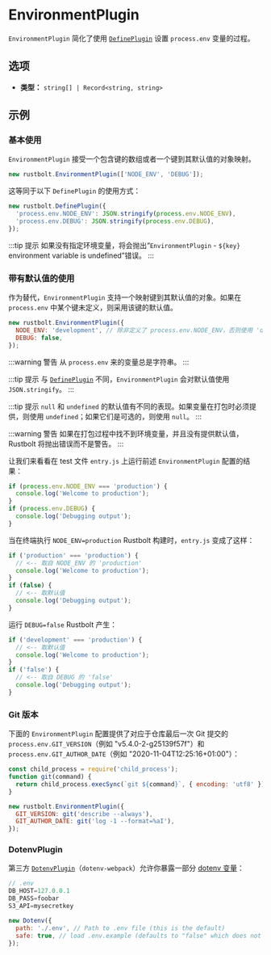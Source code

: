 
<WebpackLicense from="https://webpack.docschina.org/plugins/environment-plugin/" />

# EnvironmentPlugin

`EnvironmentPlugin` 简化了使用 [`DefinePlugin`](/plugins/webpack/define-plugin) 设置 `process.env` 变量的过程。

## 选项

- **类型：** `string[] | Record<string, string>`

## 示例

### 基本使用

`EnvironmentPlugin` 接受一个包含键的数组或者一个键到其默认值的对象映射。

```js
new rustbolt.EnvironmentPlugin(['NODE_ENV', 'DEBUG']);
```

这等同于以下 `DefinePlugin` 的使用方式：

```js
new rustbolt.DefinePlugin({
  'process.env.NODE_ENV': JSON.stringify(process.env.NODE_ENV),
  'process.env.DEBUG': JSON.stringify(process.env.DEBUG),
});
```

:::tip 提示
如果没有指定环境变量，将会抛出“`EnvironmentPlugin` - `${key}` environment variable is undefined”错误。
:::

### 带有默认值的使用

作为替代，`EnvironmentPlugin` 支持一个映射键到其默认值的对象。如果在 `process.env` 中某个键未定义，则采用该键的默认值。

```js
new rustbolt.EnvironmentPlugin({
  NODE_ENV: 'development', // 除非定义了 process.env.NODE_ENV，否则使用 'development'
  DEBUG: false,
});
```

:::warning 警告
从 `process.env` 来的变量总是字符串。
:::

:::tip 提示
与 [`DefinePlugin`](/plugins/webpack/define-plugin) 不同，`EnvironmentPlugin` 会对默认值使用 `JSON.stringify`。
:::

:::tip 提示
`null` 和 `undefined` 的默认值有不同的表现。如果变量在打包时必须提供，则使用 `undefined`；如果它们是可选的，则使用 `null`。
:::

:::warning 警告
如果在打包过程中找不到环境变量，并且没有提供默认值，Rustbolt 将抛出错误而不是警告。
:::

让我们来看看在 test 文件 `entry.js` 上运行前述 `EnvironmentPlugin` 配置的结果：

```js
if (process.env.NODE_ENV === 'production') {
  console.log('Welcome to production');
}
if (process.env.DEBUG) {
  console.log('Debugging output');
}
```

当在终端执行 `NODE_ENV=production` Rustbolt 构建时，`entry.js` 变成了这样：

```js
if ('production' === 'production') {
  // <-- 取自 NODE_ENV 的 'production'
  console.log('Welcome to production');
}
if (false) {
  // <-- 取默认值
  console.log('Debugging output');
}
```

运行 `DEBUG=false` Rustbolt 产生：

```js
if ('development' === 'production') {
  // <-- 取默认值
  console.log('Welcome to production');
}
if ('false') {
  // <-- 取自 DEBUG 的 'false'
  console.log('Debugging output');
}
```

### Git 版本

下面的 `EnvironmentPlugin` 配置提供了对应于仓库最后一次 Git 提交的 `process.env.GIT_VERSION`（例如 "v5.4.0-2-g25139f57f"）和 `process.env.GIT_AUTHOR_DATE`（例如 "2020-11-04T12:25:16+01:00"）：

```js
const child_process = require('child_process');
function git(command) {
  return child_process.execSync(`git ${command}`, { encoding: 'utf8' }).trim();
}

new rustbolt.EnvironmentPlugin({
  GIT_VERSION: git('describe --always'),
  GIT_AUTHOR_DATE: git('log -1 --format=%aI'),
});
```

### DotenvPlugin

第三方 [`DotenvPlugin`](https://github.com/mrsteele/dotenv-webpack)（`dotenv-webpack`）允许你暴露一部分 [dotenv 变量](https://www.npmjs.com/package/dotenv)：

```js
// .env
DB_HOST=127.0.0.1
DB_PASS=foobar
S3_API=mysecretkey
```

```js
new Dotenv({
  path: './.env', // Path to .env file (this is the default)
  safe: true, // load .env.example (defaults to "false" which does not use dotenv-safe)
});
```

